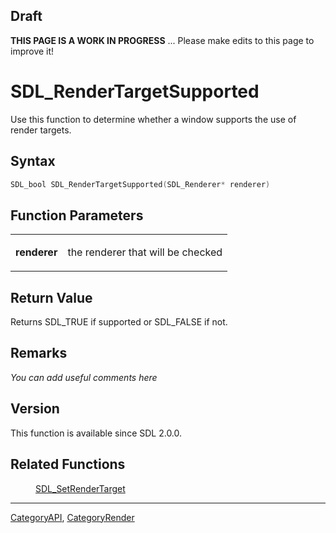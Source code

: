 == Draft ==

'''THIS PAGE IS A WORK IN PROGRESS''' ... Please make edits to this page to improve it!



<!-- #*^*^*^*^*See http://wiki.libsdl.org/moin.cgi/SGFunctions for details on editing this page*^*^*^*^* -->


= SDL_RenderTargetSupported =
Use this function to determine whether a window supports the use of render targets.




== Syntax ==
<syntaxhighlight lang='c++'>
SDL_bool SDL_RenderTargetSupported(SDL_Renderer* renderer)
</syntaxhighlight>


== Function Parameters ==
{|
|'''renderer'''
|the renderer that will be checked
|}


== Return Value ==
Returns SDL_TRUE if supported or SDL_FALSE if not.



== Remarks ==
''You can add useful comments here''

<!-- #Leave this section as-is unless you have a remark to put in.  In that case, replace ''You can add useful comments here'' with your remark(s) following the Style Guide instructions.  Leave the rest of the markup alone and delete this comment. -->

== Version ==
This function is available since SDL 2.0.0.

== Related Functions ==
:[[SDL_SetRenderTarget]]

----
[[CategoryAPI]], [[CategoryRender]]
<!-- #See the Style Guide for instructions on editing the footer. -->
